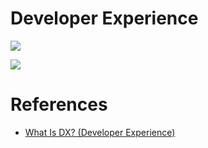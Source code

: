 

<Meta title="Topics/Good UI/Developer Experience" />


# Developer Experience

![](https://miro.medium.com/max/680/1*IRGHmiGsa16stedQvIaZfw.gif)

![](https://hackernoon.com/hn-images/0*pmgC6tviGfb1MSOc.jpg)


# References

- [What Is DX? (Developer Experience)](https://medium.com/swlh/what-is-dx-developer-experience-401a0e44a9d9)